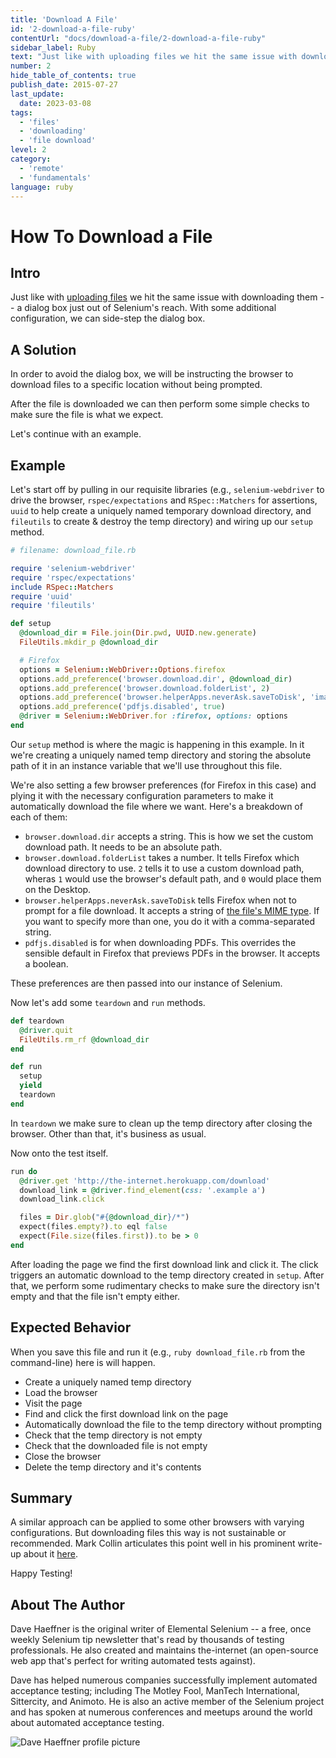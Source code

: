 ```yaml
---
title: 'Download A File'
id: '2-download-a-file-ruby'
contentUrl: "docs/download-a-file/2-download-a-file-ruby"
sidebar_label: Ruby
text: "Just like with uploading files we hit the same issue with downloading them a dialog box just out of Selenium's reach. With some additional configuration, we can side-step the dialog box."
number: 2
hide_table_of_contents: true
publish_date: 2015-07-27
last_update:
  date: 2023-03-08
tags:
  - 'files'
  - 'downloading'
  - 'file download'
level: 2
category:
  - 'remote'
  - 'fundamentals'
language: ruby
---
```


# How To Download a File

## Intro

Just like with [uploading files](/docs/how-to-upload-a-file/) we hit the same issue with downloading them -- a dialog box
just out of Selenium's reach. With some additional configuration, we can side-step the dialog box.

## A Solution

In order to avoid the dialog box, we will be instructing the browser to download files to a specific location without being prompted.

After the file is downloaded we can then perform some simple checks to make sure the file is what we expect.

Let's continue with an example.

## Example

Let's start off by pulling in our requisite libraries (e.g., `selenium-webdriver` to drive the browser, `rspec/expectations`
and `RSpec::Matchers` for assertions, `uuid` to help create a uniquely named temporary download directory, and `fileutils`
to create & destroy the temp directory) and wiring up our `setup` method.


```ruby
# filename: download_file.rb

require 'selenium-webdriver'
require 'rspec/expectations'
include RSpec::Matchers
require 'uuid'
require 'fileutils'

def setup
  @download_dir = File.join(Dir.pwd, UUID.new.generate)
  FileUtils.mkdir_p @download_dir

  # Firefox
  options = Selenium::WebDriver::Options.firefox
  options.add_preference('browser.download.dir', @download_dir)
  options.add_preference('browser.download.folderList', 2)
  options.add_preference('browser.helperApps.neverAsk.saveToDisk', 'images/jpeg, application/pdf, application/octet-stream')
  options.add_preference('pdfjs.disabled', true)
  @driver = Selenium::WebDriver.for :firefox, options: options
end
```

Our `setup` method is where the magic is happening in this example. In it we're creating a uniquely named
temp directory and storing the absolute path of it in an instance variable that we'll use throughout this file.

We're also setting a few browser preferences (for Firefox in this case) and plying it with the necessary configuration
parameters to make it automatically download the file where we want. Here's a breakdown of each of them:

+ `browser.download.dir` accepts a string. This is how we set the custom download path. It needs to be an absolute path.
+ `browser.download.folderList` takes a number. It tells Firefox which download directory to use. `2` tells it to use a custom download path, wheras `1` would use the browser's default path, and `0` would place them on the Desktop.
+ `browser.helperApps.neverAsk.saveToDisk` tells Firefox when not to prompt for a file download. It accepts a string of [the file's MIME type](http://en.wikipedia.org/wiki/Internet_media_type). If you want to specify more than one, you do it with a comma-separated string.
+ `pdfjs.disabled` is for when downloading PDFs. This overrides the sensible default in Firefox that previews PDFs in the browser. It accepts a boolean.

These preferences are then passed into our instance of Selenium.

Now let's add some `teardown` and `run` methods.


```ruby
def teardown
  @driver.quit
  FileUtils.rm_rf @download_dir
end

def run
  setup
  yield
  teardown
end
```

In `teardown` we make sure to clean up the temp directory after closing the browser. Other than that, it's business as usual.

Now onto the test itself.


```ruby
run do
  @driver.get 'http://the-internet.herokuapp.com/download'
  download_link = @driver.find_element(css: '.example a')
  download_link.click

  files = Dir.glob("#{@download_dir}/*")
  expect(files.empty?).to eql false
  expect(File.size(files.first)).to be > 0
end
```

After loading the page we find the first download link and click it. The click triggers an automatic download to the temp
directory created in `setup`. After that, we perform some rudimentary checks to make sure the directory isn't empty and
that the file isn't empty either.

## Expected Behavior

When you save this file and run it (e.g., `ruby download_file.rb` from the command-line) here is will happen.

+ Create a uniquely named temp directory
+ Load the browser
+ Visit the page
+ Find and click the first download link on the page
+ Automatically download the file to the temp directory without prompting
+ Check that the temp directory is not empty
+ Check that the downloaded file is not empty
+ Close the browser
+ Delete the temp directory and it's contents

## Summary

A similar approach can be applied to some other browsers with varying configurations. But downloading files this way is
not sustainable or recommended. Mark Collin articulates this point well in his prominent write-up about it
[here](http://ardesco.lazerycode.com/index.php/2012/07/how-to-download-files-with-selenium-and-why-you-shouldnt/).

Happy Testing!
## About The Author

Dave Haeffner is the original writer of Elemental Selenium -- a free, once weekly Selenium tip newsletter that's read by
thousands of testing professionals. He also created and maintains the-internet (an open-source web app that's perfect
for writing automated tests against).

Dave has helped numerous companies successfully implement automated acceptance testing; including The Motley Fool,
ManTech International, Sittercity, and Animoto. He is also an active member of the Selenium project and has spoken at
numerous conferences and meetups around the world about automated acceptance testing.

![Dave Haeffner profile picture](/img/authors/dave-haeffner.jpeg#author-img 'a title')

